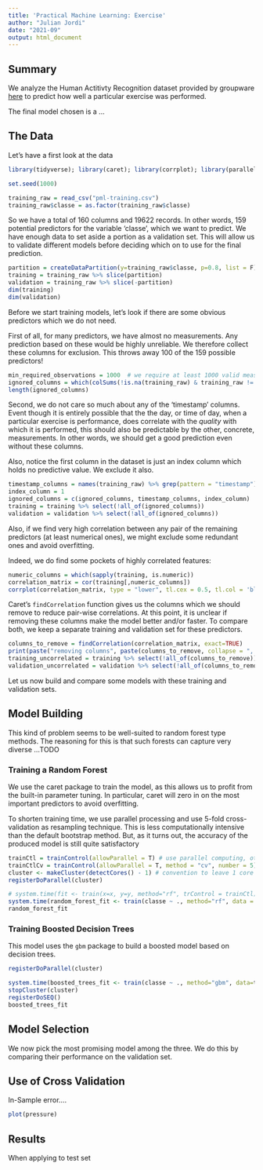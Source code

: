 ```yaml
---
title: 'Practical Machine Learning: Exercise'
author: "Julian Jordi"
date: "2021-09"
output: html_document
---
```


## Summary
We analyze the Human Actitivty Recognition dataset provided by groupware  [here](http://web.archive.org/web/20161224072740/http:/groupware.les.inf.puc-rio.br/har) to predict how well a particular exercise was performed.

The final model chosen is a ...

## The Data
Let's have a first look at the data
```r
library(tidyverse); library(caret); library(corrplot); library(parallel); library(doParallel)

set.seed(1000)
```
```r
training_raw = read_csv("pml-training.csv")
training_raw$classe = as.factor(training_raw$classe)
```


So we have a total of 160 columns and 19622 records. In other words, 159 potential predictors for the variable 'classe', which we want to predict.
We have enough data to set aside a portion as a validation set. This will allow us to validate different models before deciding which on to use for the final prediction.

```r

partition = createDataPartition(y=training_raw$classe, p=0.8, list = F)
training = training_raw %>% slice(partition)
validation = training_raw %>% slice(-partition)
dim(training)
dim(validation)
```

Before we start training models, let's look if there are some obvious predictors which we do not need.

First of all, for many predictors, we have almost no measurements. Any prediction based on these would be highly unreliable. We therefore collect these columns for exclusion. This throws away 100 of the 159 possible predictors!

```r
min_required_observations = 1000  # we require at least 1000 valid measurements for a predictor to be included
ignored_columns = which(colSums(!is.na(training_raw) & training_raw != "") < min_required_observations)
length(ignored_columns)
```

Second, we do not care so much about any of the 'timestamp' columns. Event though it is entirely possible that the the day, or time of day, when a particular exercise is performance, does correlate with the _quality_ with which it is performed, this should also be predictable by the other, concrete, measurements. In other words, we should get a good prediction even without these columns.

Also, notice the first column in the dataset is just an index column which holds no predictive value. We exclude it also.

```r
timestamp_columns = names(training_raw) %>% grep(pattern = "timestamp")
index_column = 1
ignored_columns = c(ignored_columns, timestamp_columns, index_column)
training = training %>% select(!all_of(ignored_columns))
validation = validation %>% select(!all_of(ignored_columns))
```

Also, if we find very high correlation between any pair of the remaining predictors (at least numerical ones), we might exclude some redundant ones and avoid overfitting.

Indeed, we do find some pockets of highly correlated features:

```r
numeric_columns = which(sapply(training, is.numeric))
correlation_matrix = cor(training[,numeric_columns])
corrplot(correlation_matrix, type = "lower", tl.cex = 0.5, tl.col = 'black', title = "Correlation among Predictors")
```

Caret's `findCorrelation` function gives us the columns which we should remove to reduce pair-wise correlations. At this point, it is unclear if removing these columns make the model better and/or faster. To compare both, we keep a separate training and validation set for these predictors.

```r
columns_to_remove = findCorrelation(correlation_matrix, exact=TRUE)
print(paste("removing columns", paste(columns_to_remove, collapse = ", "), "due to high correlation (>0.9) with one other columns"))
training_uncorrelated = training %>% select(!all_of(columns_to_remove))
validation_uncorrelated = validation %>% select(!all_of(columns_to_remove))
```
Let us now build and compare some models with these training and validation sets.

## Model Building
This kind of problem seems to be well-suited to random forest type methods. The reasoning for this is that such forests can capture very diverse ...TODO

### Training a Random Forest
We use the caret package to train the model, as this allows us to profit from the built-in parameter tuning. In particular, caret will zero in on the most important predictors to avoid overfitting.

To shorten training time, we use parallel processing and use 5-fold cross-validation as resampling technique. This is less computationally intensive than the default bootstrap method. But, as it turns out, the accuracy of the produced model is still quite satisfactory
```r
trainCtl = trainControl(allowParallel = T) # use parallel computing, otherwise standard training configuration
trainCtlCv = trainControl(allowParallel = T, method = "cv", number = 5) # use 5-fold cross validation for resampling
cluster <- makeCluster(detectCores() - 1) # convention to leave 1 core for OS
registerDoParallel(cluster)

# system.time(fit <- train(x=x, y=y, method="rf", trControl = trainCtl)) # this takes a long time, and the resulting model is not better than with cross-validation
system.time(random_forest_fit <- train(classe ~ ., method="rf", data = training_uncorrelated, trControl = trainCtlCv))
random_forest_fit
```


### Training Boosted Decision Trees
This model uses the `gbm` package to build a boosted model based on decision trees.
```r
registerDoParallel(cluster)

system.time(boosted_trees_fit <- train(classe ~ ., method="gbm", data=training_uncorrelated, verbose=F, trControl = trainCtl))
stopCluster(cluster)
registerDoSEQ()
boosted_trees_fit
```

## Model Selection
We now pick the most promising model among the three. We do this by comparing their performance on the validation set.


## Use of Cross Validation

In-Sample error....

```r
plot(pressure)
```

## Results
When applying to test set